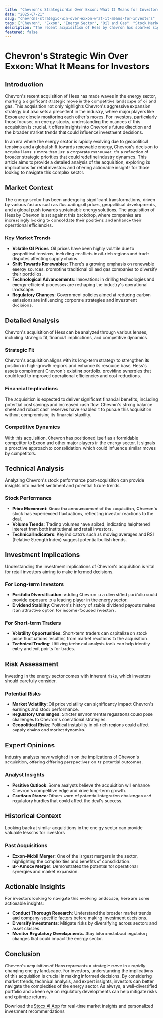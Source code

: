 ```yaml
---
title: "Chevron's Strategic Win Over Exxon: What It Means for Investors"
date: "2025-07-21"
slug: "chevrons-strategic-win-over-exxon-what-it-means-for-investors"
tags: ["Chevron", "Exxon", "Energy Sector", "Oil and Gas", "Stock Market", "Investment Strategy", "Market Trends"]
description: "The recent acquisition of Hess by Chevron has sparked significant interest in the energy sector, particularly among retail investors looking to capitalize on shifting market dynamics. This strategic move by Chevron underscores its ambition to expand its footprint in the oil and gas industry, while also highlighting the competitive landscape that major players like Exxon are navigating. Understanding the implications of this acquisition is crucial for investors who are keen on energy stocks. This comprehensive analysis delves into the reasons behind Chevron's successful bid, the broader market trends influencing such corporate maneuvers, and the potential impacts on stock portfolios. With the global energy market undergoing rapid changes due to geopolitical tensions and the transition to renewable energy, this acquisition signals important trends that investors should be aware of. We'll explore the technical analysis of Chevron's stock performance, provide an in-depth risk assessment, and offer actionable insights for investors looking to optimize their strategies in this evolving sector."
featured: false
---
```


# Chevron's Strategic Win Over Exxon: What It Means for Investors

## Introduction
Chevron's recent acquisition of Hess has made waves in the energy sector, marking a significant strategic move in the competitive landscape of oil and gas. This acquisition not only highlights Chevron's aggressive expansion strategy but also sets a precedent in the industry, where major players like Exxon are closely monitoring each other's moves. For investors, particularly those focused on energy stocks, understanding the nuances of this acquisition is crucial. It offers insights into Chevron's future direction and the broader market trends that could influence investment decisions.

In an era where the energy sector is rapidly evolving due to geopolitical tensions and a global shift towards renewable energy, Chevron's decision to acquire Hess is more than just a corporate maneuver. It's a reflection of broader strategic priorities that could redefine industry dynamics. This article aims to provide a detailed analysis of the acquisition, exploring its implications for retail investors and offering actionable insights for those looking to navigate this complex sector.

## Market Context
The energy sector has been undergoing significant transformations, driven by various factors such as fluctuating oil prices, geopolitical developments, and a global push towards sustainable energy solutions. The acquisition of Hess by Chevron is set against this backdrop, where companies are increasingly looking to consolidate their positions and enhance their operational efficiencies.

### Key Market Trends
- **Volatile Oil Prices**: Oil prices have been highly volatile due to geopolitical tensions, including conflicts in oil-rich regions and trade disputes affecting supply chains.
- **Shift Towards Renewables**: There's a growing emphasis on renewable energy sources, prompting traditional oil and gas companies to diversify their portfolios.
- **Technological Advancements**: Innovations in drilling technologies and energy-efficient processes are reshaping the industry's operational landscape.
- **Regulatory Changes**: Government policies aimed at reducing carbon emissions are influencing corporate strategies and investment decisions.

## Detailed Analysis
Chevron's acquisition of Hess can be analyzed through various lenses, including strategic fit, financial implications, and competitive dynamics.

### Strategic Fit
Chevron's acquisition aligns with its long-term strategy to strengthen its position in high-growth regions and enhance its resource base. Hess's assets complement Chevron's existing portfolio, providing synergies that could lead to improved operational efficiencies and cost reductions.

### Financial Implications
The acquisition is expected to deliver significant financial benefits, including potential cost savings and increased cash flow. Chevron's strong balance sheet and robust cash reserves have enabled it to pursue this acquisition without compromising its financial stability.

### Competitive Dynamics
With this acquisition, Chevron has positioned itself as a formidable competitor to Exxon and other major players in the energy sector. It signals a proactive approach to consolidation, which could influence similar moves by competitors.

## Technical Analysis
Analyzing Chevron's stock performance post-acquisition can provide insights into market sentiment and potential future trends.

### Stock Performance
- **Price Movement**: Since the announcement of the acquisition, Chevron's stock has experienced fluctuations, reflecting investor reactions to the deal.
- **Volume Trends**: Trading volumes have spiked, indicating heightened interest from both institutional and retail investors.
- **Technical Indicators**: Key indicators such as moving averages and RSI (Relative Strength Index) suggest potential bullish trends.

## Investment Implications
Understanding the investment implications of Chevron's acquisition is vital for retail investors aiming to make informed decisions.

### For Long-term Investors
- **Portfolio Diversification**: Adding Chevron to a diversified portfolio could provide exposure to a leading player in the energy sector.
- **Dividend Stability**: Chevron's history of stable dividend payouts makes it an attractive option for income-focused investors.

### For Short-term Traders
- **Volatility Opportunities**: Short-term traders can capitalize on stock price fluctuations resulting from market reactions to the acquisition.
- **Technical Trading**: Utilizing technical analysis tools can help identify entry and exit points for trades.

## Risk Assessment
Investing in the energy sector comes with inherent risks, which investors should carefully consider.

### Potential Risks
- **Market Volatility**: Oil price volatility can significantly impact Chevron's earnings and stock performance.
- **Regulatory Challenges**: Stricter environmental regulations could pose challenges to Chevron's operational strategies.
- **Geopolitical Risks**: Political instability in oil-rich regions could affect supply chains and market dynamics.

## Expert Opinions
Industry analysts have weighed in on the implications of Chevron's acquisition, offering differing perspectives on its potential outcomes.

### Analyst Insights
- **Positive Outlook**: Some analysts believe the acquisition will enhance Chevron's competitive edge and drive long-term growth.
- **Cautious Stance**: Others warn of potential integration challenges and regulatory hurdles that could affect the deal's success.

## Historical Context
Looking back at similar acquisitions in the energy sector can provide valuable lessons for investors.

### Past Acquisitions
- **Exxon-Mobil Merger**: One of the largest mergers in the sector, highlighting the complexities and benefits of consolidation.
- **BP-Amoco Merger**: Demonstrated the potential for operational synergies and market expansion.

## Actionable Insights
For investors looking to navigate this evolving landscape, here are some actionable insights:

- **Conduct Thorough Research**: Understand the broader market trends and company-specific factors before making investment decisions.
- **Diversify Investments**: Mitigate risks by diversifying across sectors and asset classes.
- **Monitor Regulatory Developments**: Stay informed about regulatory changes that could impact the energy sector.

## Conclusion
Chevron's acquisition of Hess represents a strategic move in a rapidly changing energy landscape. For investors, understanding the implications of this acquisition is crucial in making informed decisions. By considering market trends, technical analysis, and expert insights, investors can better navigate the complexities of the energy sector. As always, a well-diversified portfolio and a keen eye on regulatory developments can help mitigate risks and optimize returns.

Download the [Stocx AI App](https://stocx.co) for real-time market insights and personalized investment recommendations.

